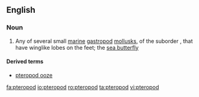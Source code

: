 ==English==

===Noun===
{{en-noun}}

# Any of several small [[marine]] [[gastropod]] [[mollusk]]s, of the suborder ''{{taxlink|Thecosomata|suborder|noshow=1}}'', that have winglike lobes on the feet; the [[sea butterfly]]

====Derived terms====
* [[pteropod ooze]]

[[fa:pteropod]]
[[io:pteropod]]
[[ro:pteropod]]
[[ta:pteropod]]
[[vi:pteropod]]